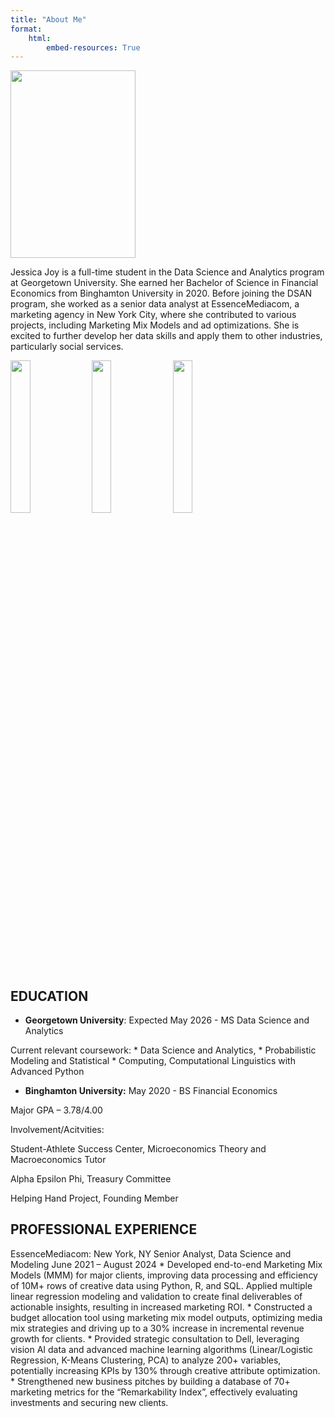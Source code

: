 ```yaml
---
title: "About Me"
format:
    html:
        embed-resources: True
---
```


:::{.grid}
::: {.g-col-4}
![](images/my_image.jpg){width=200 height=300}
:::
::: {.g-col-8}

Jessica Joy is a full-time student in the Data Science and Analytics program at Georgetown University. She earned her Bachelor of Science in Financial Economics from Binghamton University in 2020. Before joining the DSAN program, she worked as a senior data analyst at EssenceMediacom, a marketing agency in New York City, where she contributed to various projects, including Marketing Mix Models and ad optimizations. She is excited to further develop her data skills and apply them to other industries, particularly social services.

![](images/python.png){width=25%}
![](images/r.png){width=25%}
![](images/sql.png){width=25%}

:::
:::

## EDUCATION

* **Georgetown University**: Expected May 2026 - MS Data Science and Analytics

Current relevant coursework: 
* Data Science and Analytics, 
* Probabilistic Modeling and Statistical
* Computing, Computational Linguistics with Advanced Python

* **Binghamton University:** May 2020 - BS Financial Economics

Major GPA – 3.78/4.00

Involvement/Acitvities:

Student-Athlete Success Center, Microeconomics Theory and Macroeconomics Tutor

Alpha Epsilon Phi, Treasury Committee

Helping Hand Project, Founding Member


## PROFESSIONAL EXPERIENCE

EssenceMediacom: New York, NY
Senior Analyst, Data Science and Modeling June 2021 – August 2024
* Developed end-to-end Marketing Mix Models (MMM) for major clients, improving data processing and efficiency of 10M+ rows of creative data using Python, R, and SQL. Applied multiple linear regression modeling and validation to create final deliverables of actionable insights, resulting in increased marketing ROI.
* Constructed a budget allocation tool using marketing mix model outputs, optimizing media mix strategies and driving up to a 30% increase in incremental revenue growth for clients.
* Provided strategic consultation to Dell, leveraging vision AI data and advanced machine learning algorithms (Linear/Logistic Regression, K-Means Clustering, PCA) to analyze 200+ variables, potentially increasing KPIs by 130% through creative attribute optimization.
* Strengthened new business pitches by building a database of 70+ marketing metrics for the “Remarkability Index”, effectively evaluating investments and securing new clients.




